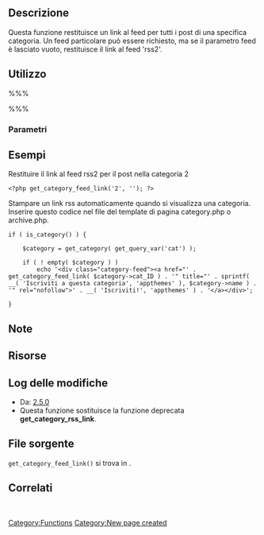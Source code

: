 {{Languages|
{{en|Function Reference/get_category_feed_link}}
{{it|Riferimento funzioni/get_category_feed_link}}
}}

== Descrizione ==

Questa funzione restituisce un link al feed per tutti i post di una specifica categoria. Un feed particolare può essere richiesto, ma se il parametro feed è lasciato vuoto, restituisce il link al feed 'rss2'.

== Utilizzo ==

%%% <?php get_category_feed_link( $cat_id, $feed ); ?> %%%

=== Parametri ===

{{it:Parameter|$cat_id|string|ID della categoria.}}
{{it:Parameter|$feed|string|Tipo di feed, accetta 'rss2' o 'atom'.|opzionale|rss2}}

== Esempi ==

Restituire il link al feed rss2 per il post nella categoria 2 

<pre>
<?php get_category_feed_link('2', ''); ?>
</pre>

Stampare un link rss automaticamente quando si visualizza una categoria. Inserire questo codice nel file del template di pagina category.php o archive.php.
<pre>
if ( is_category() ) {

    $category = get_category( get_query_var('cat') );

    if ( ! empty( $category ) )
        echo '<div class="category-feed"><a href="' . get_category_feed_link( $category->cat_ID ) . '" title="' . sprintf( __( 'Iscriviti a questa categoria', 'appthemes' ), $category->name ) . '" rel="nofollow">' . __( 'Iscriviti!', 'appthemes' ) . '</a></div>';

}
</pre>

== Note ==

== Risorse ==

== Log delle modifiche ==

* Da: [[Version 2.5|2.5.0]]
* Questa funzione sostituisce la funzione deprecata '''get_category_rss_link'''.

== File sorgente ==

<tt>get_category_feed_link()</tt> si trova in {{Trac|wp-includes/link-template.php}}.

== Correlati ==

&nbsp;

{{it:Tag Footer}}

[[Category:Functions]]
[[Category:New page created]]